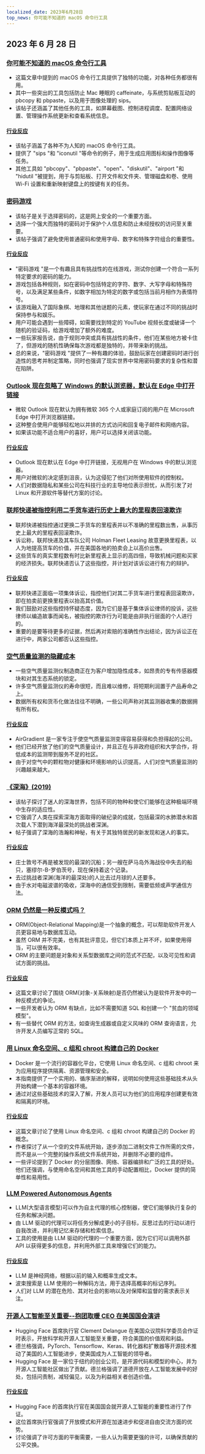 ```yaml
---
localized_date: 2023年6月28日
top_news: 你可能不知道的 macOS 命令行工具
---
```


## 2023 年 6 月 28 日

### [你可能不知道的 macOS 命令行工具](https://saurabhs.org/advanced-macos-commands)

- 这篇文章中提到的 macOS 命令行工具提供了独特的功能，对各种任务都很有用。
- 其中一些突出的工具包括防止 Mac 睡眠的 caffeinate，与系统剪贴板互动的 pbcopy 和 pbpaste，以及用于图像处理的 sips。
- 该帖子还涵盖了其他任务的工具，如屏幕截图、控制进程调度、配置网络设置、管理操作系统更新和查看系统信息。

#### [行业反应](http://news.ycombinator.com/item?id=36491704)

- 该帖子涵盖了各种不为人知的 macOS 命令行工具。
- 提供了 "sips "和 "iconutil "等命令的例子，用于生成应用图标和操作图像等任务。
- 其他工具如 "pbcopy"、"pbpaste"、"open"、"diskutil"、"airport "和 "hidutil "被提到，用于与剪贴板、打开文件和文件夹、管理磁盘和卷、使用 Wi-Fi 设置和重新映射键盘上的按键有关的任务。

### [密码游戏](https://neal.fun/password-game/)

- 该帖子是关于选择密码的，这是网上安全的一个重要方面。
- 选择一个强大而独特的密码对于保护个人信息和防止未经授权的访问至关重要。
- 该帖子强调了避免使用普通密码和使用字母、数字和特殊字符组合的重要性。

#### [行业反应](http://news.ycombinator.com/item?id=36493715)

- "密码游戏 "是一个有趣且具有挑战性的在线游戏，测试你创建一个符合一系列特定要求的密码的能力。
- 游戏包括各种规则，如在密码中包括特定的字符、数字、大写字母和特殊符号，以及满足某些条件，如数字相加为特定的数字或包括当前月相作为表情符号。
- 该游戏融入了国际象棋、地理和其他谜题的元素，使玩家在通过不同的挑战时保持参与和娱乐。
- 用户可能会遇到一些障碍，如需要找到特定的 YouTube 视频长度或破译一个随机的验证码，给游戏增加了额外的难度。
- 一些玩家报告说，由于规则冲突或具有挑战性的条件，他们在某些地方被卡住了，但游戏的随机性确保每次游戏都是独特的，并带来新的挑战。
- 总的来说，"密码游戏 "提供了一种有趣的体验，鼓励玩家在创建密码时进行创造性的思考并制定策略，同时也强调了现实世界中常用密码要求的复杂性和潜在陷阱。

### [Outlook 现在忽略了 Windows 的默认浏览器，默认在 Edge 中打开链接](https://support.microsoft.com/en-us/topic/outlook-emails-open-next-to-web-links-in-microsoft-edge-b0e1a1c1-bd62-462c-9ed5-5938b9c649f0)

- 微软 Outlook 现在默认为拥有微软 365 个人或家庭订阅的用户在 Microsoft Edge 中打开浏览器链接。
- 这种整合使用户能够轻松地以并排的方式访问和回复电子邮件和网络内容。
- 如果该功能不适合用户的喜好，用户可以选择关闭该功能。

#### [行业反应](http://news.ycombinator.com/item?id=36492329)

- Outlook 现在默认在 Edge 中打开链接，无视用户在 Windows 中的默认浏览器。
- 用户对微软的决定感到沮丧，认为这侵犯了他们对所使用软件的控制权。
- 人们对数据隐私和某些公司在科技行业的主导地位表示担忧，从而引发了对 Linux 和开源软件等替代方案的讨论。

### [联邦快递被指控利用二手货车进行历史上最大的里程表回滚欺诈](https://www.thedrive.com/news/fedex-accused-of-largest-odometer-rollback-fraud-in-history-with-used-vans)

- 联邦快递被指控通过更换二手货车的里程表并以不准确的里程数出售，从事历史上最大的里程表回滚欺诈。
- 诉讼称，联邦快递及其车队公司 Holman Fleet Leasing 故意更换里程表，以人为地提高货车的价值，并在美国各地的拍卖会上以高价出售。
- 这些货车的真实里程数有时比新里程表上显示的高四倍，导致机械问题和买家的经济损失。联邦快递否认了这些指控，并计划对该诉讼进行有力的辩护。

#### [行业反应](http://news.ycombinator.com/item?id=36492010)

- 联邦快递正面临一项集体诉讼，指控他们对其二手货车进行里程表回滚欺诈，即在拍卖前更换里程表以抬高其价值。
- 我们鼓励对这些指控持怀疑态度，因为它们是基于集体诉讼律师的投诉，这些律师以编造故事而闻名，被指控的欺诈行为可能是由非执行层面的个人进行的。
- 重要的是要等待更多的证据，然后再对索赔的准确性作出结论，因为诉讼正在进行中，两家公司都否认这些指控。

### [空气质量监测的隐藏成本](https://www.airgradient.com/blog/hidden-costs-of-air-quality-monitoring/)

- 一些空气质量监测仪制造商正在为客户增加隐性成本，如昂贵的专有传感器模块和对其生态系统的锁定。
- 许多空气质量监测仪的寿命很短，而且难以维修，将短期利润置于产品寿命之上。
- 数据所有权和货币化做法往往不明确，一些公司声称对其监测器收集的数据拥有所有权。

#### [行业反应](http://news.ycombinator.com/item?id=36499905)

- AirGradient 是一家专注于使空气质量监测变得容易获得和负担得起的公司。
- 他们已经开放了他们的空气质量设计，并且正在与非政府组织和大学合作，将低成本的监测带到服务不足的社区。
- 由于对空气中的颗粒物对健康和环境影响的认识提高，人们对空气质量监测的兴趣越来越大。

### [《深海》(2019)](https://neal.fun/deep-sea/)

- 该帖子探讨了迷人的深海世界，包括不同的物种和使它们能够在这种极端环境中生存的适应性。
- 它强调了人类在探索深海方面取得的破纪录的成就，包括最深的水肺潜水和首次载人下潜到海洋最深处的挑战者深渊。
- 帖子强调了深海的浩瀚和神秘，有关于其独特居民的新发现和迷人的事实。

#### [行业反应](http://news.ycombinator.com/item?id=36491514)

- 庄士敦号不再是被发现的最深的沉船；另一艘在萨马岛外海战役中失去的船只，塞缪尔-B-罗伯茨号，现在保持着这个记录。
- 去过挑战者深渊(海洋的最深处)的人比去过月球的人还要多。
- 由于水对电磁波谱的吸收，深海中的通信受到限制，需要低频或声学通信方法。

### [ORM 仍然是一种反模式吗？](https://github.com/getlago/lago/wiki/Is-ORM-still-an-%27anti-pattern%27%3F)

- ORM(Object-Relational Mapping)是一个抽象的概念，可以帮助软件开发人员更容易地与数据库互动。
- 虽然 ORM 并不完美，也有其批评意见，但它们本质上并不坏，如果使用得当，可以很有效率。
- ORM 的主要问题是对象和关系型数据库之间的范式不匹配，以及可见性和调试方面的挑战。

#### [行业反应](http://news.ycombinator.com/item?id=36497613)

- 这篇文章讨论了围绕 ORM(对象-关系映射)是否仍然被认为是软件开发中的一种反模式的争论。
- 一些开发者认为 ORM 有缺点，比如不需要知道 SQL 和创建一个 "贫血的领域模型"。
- 有一些替代 ORM 的方法，如查询生成器或自定义风味的 ORM 查询语言，允许开发人员编写正常的 SQL。

### [用 Linux 命名空间、c 组和 chroot 构建自己的 Docker](https://akashrajpurohit.com/blog/build-your-own-docker-with-linux-namespaces-cgroups-and-chroot-handson-guide/)

- Docker 是一个流行的容器化平台，它使用 Linux 命名空间、c 组和 chroot 来为应用程序提供隔离、资源管理和安全。
- 本指南提供了一个实用的、循序渐进的解释，说明如何使用这些基础技术从头开始构建一个基本的容器环境。
- 通过对这些基础技术的深入了解，开发人员可以为他们的应用程序创建更有效和隔离的环境。

#### [行业反应](http://news.ycombinator.com/item?id=36488356)

- 这篇文章讨论了使用 Linux 命名空间、c 组和 chroot 构建自己的 Docker 的概念。
- 作者探讨了从一个空的文件系统开始，逐步添加二进制文件工作所需的文件，而不是从一个完整的操作系统文件系统开始，并删除不必要的组件。
- 一些评论提到了 Docker 的分层图像、网络、容器编排和广泛的工具的好处。他们还强调，与使用命名空间和其他工具的手动配置相比，Docker 提供的简单性和易用性。

### [LLM Powered Autonomous Agents](https://lilianweng.github.io/posts/2023-06-23-agent/)

- LLM(大型语言模型)可以作为自主代理的核心控制器，使它们能够执行复杂的任务和解决问题。
- 由 LLM 驱动的代理可以将任务分解成更小的子目标，反思过去的行动以进行自我改进，并利用记忆来存储和检索信息。
- 工具的使用是由 LLM 驱动的代理的一个重要方面，因为它们可以调用外部 API 以获得更多的信息，并利用外部工具来增强它们的能力。

#### [行业反应](http://news.ycombinator.com/item?id=36488871)

- LLM 是神经网络，根据以前的输入和概率生成文本。
- 波束搜索是 LLM 使用的一种解码方法，用于选择高概率的标记序列。
- 人们对 LLM 的潜在危险、其对社会的影响以及对保障和监督的需求表示关注。

### [开源人工智能至关重要--抱团取暖 CEO 在美国国会演讲](https://venturebeat.com/ai/hugging-face-ceo-tells-us-house-open-source-ai-is-extremely-aligned-with-american-interests/)

- Hugging Face 首席执行官 Clement Delangue 在美国众议院科学委员会作证时表示，开放科学和开源人工智能至关重要，符合美国的价值观和利益。
- 德兰格强调，PyTorch、Tensorflow、Keras、转化器和扩散器等开源技术推动了美国的人工智能进步，使美国成为人工智能的领导者。
- Hugging Face 是一家位于纽约的创业公司，是开源代码和模型的中心，并为开源人工智能社区做出了贡献。德兰格强调了道德开放在人工智能发展中的好处，包括问责制，减轻偏见，以及为利益相关者创造价值。

#### [行业反应](http://news.ycombinator.com/item?id=36499498)

- Hugging Face 的首席执行官在美国国会就开源人工智能的重要性进行了作证。
- 这位首席执行官强调了开放模式和开源在加速进步和促进自由交流方面的优势。
- 讨论强调了许可方面的平衡需要，一些人认为需要更强的许可，以确保贡献的公平交换。
